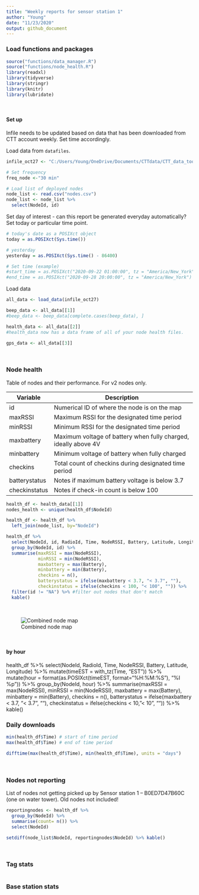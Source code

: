 ```yaml
---
title: "Weekly reports for sensor station 1"
author: "Young"
date: "11/23/2020"
output: github_document
---
```


### Load functions and packages

```r
source("functions/data_manager.R")
source("functions/node_health.R")
library(readxl)
library(tidyverse)
library(stringr)
library(knitr)
library(lubridate)
```

<br>

#### Set up 
Infile needs to be updated based on data that has been downloaded from CTT account weekly. Set time accordingly.

Load data from `datafiles`.
```r
infile_oct27 <- "C:/Users/Young/OneDrive/Documents/CTTdata/CTT_data_tools/datafiles/Oct27-Nov2/" 

# Set frequency
freq_node <-"30 min"

# Load list of deployed nodes
node_list <- read.csv("nodes.csv")
node_list <- node_list %>% 
  select(NodeId, id)
```

Set day of interest - can this report be generated everyday automatically?
Set today or particular time point.
```r
# today's date as a POSIXct object
today = as.POSIXct(Sys.time())

# yesterday
yesterday = as.POSIXct(Sys.time() - 86400)

# Set time (example)
#start_time = as.POSIXct("2020-09-22 01:00:00", tz = "America/New_York")
#end_time = as.POSIXct("2020-09-28 20:00:00", tz = "America/New_York")
```


Load data
```r
all_data <- load_data(infile_oct27) 

beep_data <- all_data[[1]]
#beep_data <- beep_data[complete.cases(beep_data), ]

health_data <- all_data[[2]]
#health_data now has a data frame of all of your node health files. 

gps_data <- all_data[[3]]
```

<br>

### Node health
Table of nodes and their performance. For v2 nodes only.

| Variable  | Description  |
|------------|-------------------------------------------|
| id | Numerical ID of where the node is on the map |
| maxRSSI | Maximum RSSI for the designated time period |
| minRSSI  | Minimum RSSI for the designated time period |
| maxbattery  | Maximum voltage of battery when fully charged, ideally above 4V |
| minbattery  | Minimum voltage of battery when fully charged |
| checkins  | Total count of checkins during designated time period |
| batterystatus | Notes if maximum battery voltage is below 3.7 |
| checkinstatus | Notes if check-in count is below 100 |


```r
health_df <- health_data[[1]]
nodes_health <- unique(health_df$NodeId)

health_df <- health_df %>% 
  left_join(node_list, by="NodeId")

health_df %>% 
  select(NodeId, id, RadioId, Time, NodeRSSI, Battery, Latitude, Longitude) %>%
  group_by(NodeId, id) %>%
  summarise(maxRSSI = max(NodeRSSI),
            minRSSI = min(NodeRSSI),
            maxbattery = max(Battery),
            minbattery = min(Battery),
            checkins = n(),
            batterystatus = ifelse(maxbattery < 3.7, "< 3.7", ""),
            checkinstatus = ifelse(checkins < 100, "< 100", "")) %>% 
  filter(id != "NA") %>% #filter out nodes that don't match 
  kable()
```

<br>

![Combined node map](nodemap.png)

<br>

#### by hour
health_df %>% 
  select(NodeId, RadioId, Time, NodeRSSI, Battery, Latitude, Longitude) %>%
  mutate(timeEST = with_tz(Time, "EST")) %>% 
  mutate(hour = format(as.POSIXct(timeEST, format="%H:%M:%S"), "%I %p")) %>% 
  group_by(NodeId, hour) %>%
  summarise(maxRSSI = max(NodeRSSI),
            minRSSI = min(NodeRSSI),
            maxbattery = max(Battery),
            minbattery = min(Battery),
            checkins = n(),
            batterystatus = ifelse(maxbattery < 3.7, "< 3.7", ""),
            checkinstatus = ifelse(checkins < 10, "< 10", "")) %>% 
  kable()


### Daily downloads

```r
min(health_df$Time) # start of time period
max(health_df$Time) # end of time period

difftime(max(health_df$Time), min(health_df$Time), units = "days")


```

<br>

### Nodes not reporting

List of nodes not getting picked up by Sensor station 1 -- B0ED7D47B60C (one on water tower). Old nodes not included!

```r
reportingnodes <- health_df %>% 
  group_by(NodeId) %>% 
  summarise(count= n()) %>% 
  select(NodeId)

setdiff(node_list$NodeId, reportingnodes$NodeId) %>% kable()
```

<br>

### Tag stats

```r

```


### Base station stats


